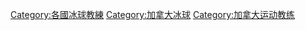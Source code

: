 {{Commons category|Ice hockey coaches from Canada}}

[[Category:各國冰球教練|Category:各國冰球教練]]
[[Category:加拿大冰球|Category:加拿大冰球]]
[[Category:加拿大运动教练|Category:加拿大运动教练]]